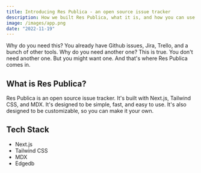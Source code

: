 ```yaml
---
title: Introducing Res Publica - an open source issue tracker
description: How we built Res Publica, what it is, and how you can use it.
image: /images/app.png
date: "2022-11-19"
---
```



Why do you need this? You already have Github issues, Jira, Trello, and a bunch of other tools. Why do you need another one?
This is true. You don't need another one. But you might want one. And that's where Res Publica comes in.


## What is Res Publica?

Res Publica is an open source issue tracker. It's built with Next.js, Tailwind CSS, and MDX. It's designed to be simple, fast, and easy to use. It's also designed to be customizable, so you can make it your own.

## Tech Stack

- Next.js
- Tailwind CSS
- MDX
- Edgedb
